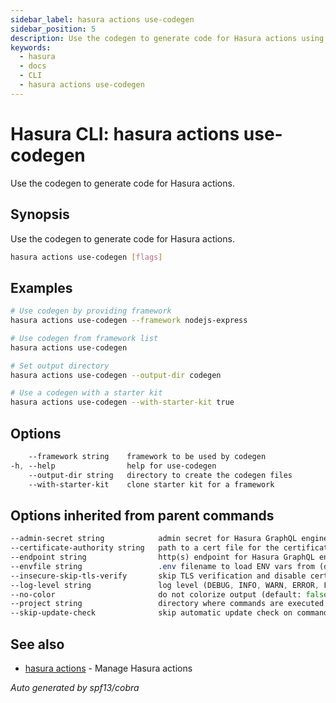 ```yaml
---
sidebar_label: hasura actions use-codegen
sidebar_position: 5
description: Use the codegen to generate code for Hasura actions using the Hasura CLI
keywords:
  - hasura
  - docs
  - CLI
  - hasura actions use-codegen
---
```


# Hasura CLI: hasura actions use-codegen

Use the codegen to generate code for Hasura actions.

## Synopsis

Use the codegen to generate code for Hasura actions.

```bash
hasura actions use-codegen [flags]
```

## Examples

```bash
# Use codegen by providing framework
hasura actions use-codegen --framework nodejs-express

# Use codegen from framework list
hasura actions use-codegen

# Set output directory
hasura actions use-codegen --output-dir codegen

# Use a codegen with a starter kit
hasura actions use-codegen --with-starter-kit true
```

## Options

```sass
    --framework string    framework to be used by codegen
-h, --help                help for use-codegen
    --output-dir string   directory to create the codegen files
    --with-starter-kit    clone starter kit for a framework
```

## Options inherited from parent commands

```sass
--admin-secret string            admin secret for Hasura GraphQL engine (env "HASURA_GRAPHQL_ADMIN_SECRET")
--certificate-authority string   path to a cert file for the certificate authority (env "HASURA_GRAPHQL_CERTIFICATE_AUTHORITY")
--endpoint string                http(s) endpoint for Hasura GraphQL engine (env "HASURA_GRAPHQL_ENDPOINT")
--envfile string                 .env filename to load ENV vars from (default ".env")
--insecure-skip-tls-verify       skip TLS verification and disable cert checking (default: false) (env "HASURA_GRAPHQL_INSECURE_SKIP_TLS_VERIFY")
--log-level string               log level (DEBUG, INFO, WARN, ERROR, FATAL) (default "INFO")
--no-color                       do not colorize output (default: false)
--project string                 directory where commands are executed (default: current dir)
--skip-update-check              skip automatic update check on command execution
```

## See also

* [hasura actions](/hasura-cli/commands/hasura_actions.mdx)	 - Manage Hasura actions

_Auto generated by spf13/cobra_
